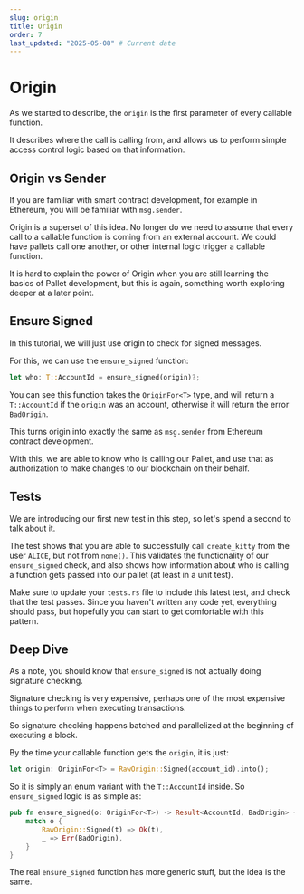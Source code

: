 ```yaml
---
slug: origin
title: Origin
order: 7
last_updated: "2025-05-08" # Current date
---
```


# Origin

As we started to describe, the `origin` is the first parameter of every callable function.

It describes where the call is calling from, and allows us to perform simple access control logic based on that information.

## Origin vs Sender

If you are familiar with smart contract development, for example in Ethereum, you will be familiar with `msg.sender`.

Origin is a superset of this idea. No longer do we need to assume that every call to a callable function is coming from an external account. We could have pallets call one another, or other internal logic trigger a callable function.

It is hard to explain the power of Origin when you are still learning the basics of Pallet development, but this is again, something worth exploring deeper at a later point.

## Ensure Signed

In this tutorial, we will just use origin to check for signed messages.

For this, we can use the `ensure_signed` function:

```rust
let who: T::AccountId = ensure_signed(origin)?;
```

You can see this function takes the `OriginFor<T>` type, and will return a `T::AccountId` if the `origin` was an account, otherwise it will return the error `BadOrigin`.

This turns origin into exactly the same as `msg.sender` from Ethereum contract development.

With this, we are able to know who is calling our Pallet, and use that as authorization to make changes to our blockchain on their behalf.

## Tests

We are introducing our first new test in this step, so let's spend a second to talk about it.

The test shows that you are able to successfully call `create_kitty` from the user `ALICE`, but not from `none()`. This validates the functionality of our `ensure_signed` check, and also shows how information about who is calling a function gets passed into our pallet (at least in a unit test).

Make sure to update your `tests.rs` file to include this latest test, and check that the test passes. Since you haven't written any code yet, everything should pass, but hopefully you can start to get comfortable with this pattern.

## Deep Dive

As a note, you should know that `ensure_signed` is not actually doing signature checking.

Signature checking is very expensive, perhaps one of the most expensive things to perform when executing transactions.

So signature checking happens batched and parallelized at the beginning of executing a block.

By the time your callable function gets the `origin`, it is just:

```rust
let origin: OriginFor<T> = RawOrigin::Signed(account_id).into();
```

So it is simply an enum variant with the `T::AccountId` inside. So `ensure_signed` logic is as simple as:

```rust
pub fn ensure_signed(o: OriginFor<T>) -> Result<AccountId, BadOrigin> {
	match o {
		RawOrigin::Signed(t) => Ok(t),
		_ => Err(BadOrigin),
	}
}
```

The real `ensure_signed` function has more generic stuff, but the idea is the same.
